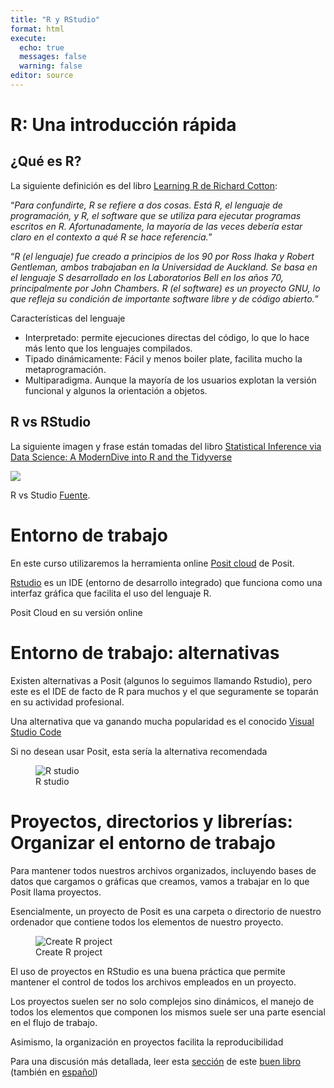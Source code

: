 ```yaml
---
title: "R y RStudio"
format: html
execute:
  echo: true
  messages: false
  warning: false
editor: source
---
```


# R: Una introducción rápida 

## ¿Qué es R?

La siguiente definición es del libro [Learning R de Richard Cotton](https://www.oreilly.com/library/view/learning-r/9781449357160/):

"*Para confundirte, R se refiere a dos cosas. Está R, el lenguaje de programación, y R, el software que se utiliza para ejecutar programas escritos en R. Afortunadamente, la mayoría de las veces debería estar claro en el contexto a qué R se hace referencia.*"

"*R (el lenguaje) fue creado a principios de los 90 por Ross Ihaka y Robert Gentleman, ambos trabajaban en la Universidad de Auckland. Se basa en el lenguaje S desarrollado en los Laboratorios Bell en los años 70, principalmente por John Chambers. R (el software) es un proyecto GNU, lo que refleja su condición de importante software libre y de código abierto.*"

Características del lenguaje

-   Interpretado: permite ejecuciones directas del código, lo que lo hace más lento que los lenguajes compilados.
-   Tipado dinámicamente: Fácil y menos boiler plate, facilita mucho la metaprogramación.
-   Multiparadigma. Aunque la mayoría de los usuarios explotan la versión funcional y algunos la orientación a objetos.

## R vs RStudio

La siguiente imagen y frase están tomadas del libro [Statistical Inference via Data Science: A ModernDive into R and the Tidyverse](https://moderndive.com/index.html)

::: {#fig-rvsrstudio}
![](https://moderndive.com/images/shutterstock/R_vs_RStudio_1.png)

R vs Studio [Fuente](https://moderndive.com/1-getting-started.html). 

:::

# Entorno de trabajo

En este curso utilizaremos la herramienta online [Posit cloud](https://login.rstudio.cloud/login?redirect=%2F) de Posit.

[Rstudio](https://posit.co/download/rstudio-desktop/) es un IDE (entorno de desarrollo integrado) que funciona como una interfaz gráfica que facilita el uso del lenguaje R.

Posit Cloud en su versión online

# Entorno de trabajo: alternativas

Existen alternativas a Posit (algunos lo seguimos llamando Rstudio), pero este es el IDE de facto de R para muchos y el que seguramente se toparán en su actividad profesional.

Una alternativa que va ganando mucha popularidad es el conocido [Visual Studio Code](https://code.visualstudio.com/)

Si no desean usar Posit, esta sería la alternativa recomendada

![R studio](images/rstudio-panes-labeled.jpeg)

# Proyectos, directorios y librerías: Organizar el entorno de trabajo

Para mantener todos nuestros archivos organizados, incluyendo bases de datos que cargamos o gráficas que creamos, vamos a trabajar en lo que Posit llama proyectos.

Esencialmente, un proyecto de Posit es una carpeta o directorio de nuestro ordenador que contiene todos los elementos de nuestro proyecto.

![Create R project](images/create RProject.gif)

El uso de proyectos en RStudio es una buena práctica que permite mantener el control de todos los archivos empleados en un proyecto.

Los proyectos suelen ser no solo complejos sino dinámicos, el manejo de todos los elementos que componen los mismos suele ser una parte esencial en el flujo de trabajo.

Asimismo, la organización en proyectos facilita la reproducibilidad

Para una discusión más detallada, leer esta [sección](https://r4ds.hadley.nz/workflow-scripts.html#projects) de este [buen libro](https://r4ds.hadley.nz/) (también en [español](https://es.r4ds.hadley.nz/))

